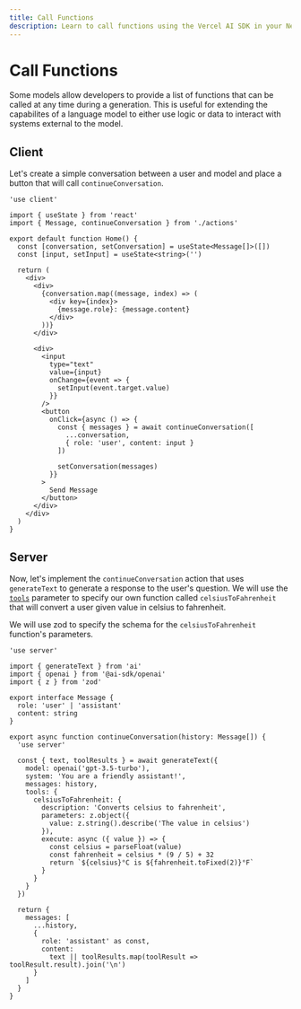 ```yaml
---
title: Call Functions
description: Learn to call functions using the Vercel AI SDK in your Next.js application
---
```


# Call Functions

Some models allow developers to provide a list of functions that can be called at any time during a generation. This is useful for extending the capabilites of a language model to either use logic or data to interact with systems external to the model.

<Browser>
  <ChatGeneration
    history={[
      { role: 'User', content: 'How is it going?' },
      { role: 'Assistant', content: 'All good, how may I help you?' }
    ]}
    inputMessage={{
      role: 'User',
      content: 'What is 24 celsius in fahrenheit?'
    }}
    outputMessage={{
      role: 'Assistant',
      content: '24°C is 75.20°F'
    }}
  />
</Browser>

## Client

Let's create a simple conversation between a user and model and place a button that will call `continueConversation`.

```tsx filename='app/page.tsx'
'use client'

import { useState } from 'react'
import { Message, continueConversation } from './actions'

export default function Home() {
  const [conversation, setConversation] = useState<Message[]>([])
  const [input, setInput] = useState<string>('')

  return (
    <div>
      <div>
        {conversation.map((message, index) => (
          <div key={index}>
            {message.role}: {message.content}
          </div>
        ))}
      </div>

      <div>
        <input
          type="text"
          value={input}
          onChange={event => {
            setInput(event.target.value)
          }}
        />
        <button
          onClick={async () => {
            const { messages } = await continueConversation([
              ...conversation,
              { role: 'user', content: input }
            ])

            setConversation(messages)
          }}
        >
          Send Message
        </button>
      </div>
    </div>
  )
}
```

## Server

Now, let's implement the `continueConversation` action that uses `generateText` to generate a response to the user's question. We will use the [`tools`](/docs/reference/ai-sdk-core/generate-text#tools) parameter to specify our own function called `celsiusToFahrenheit` that will convert a user given value in celsius to fahrenheit.

We will use zod to specify the schema for the `celsiusToFahrenheit` function's parameters.

```tsx filename='app/actions.ts'
'use server'

import { generateText } from 'ai'
import { openai } from '@ai-sdk/openai'
import { z } from 'zod'

export interface Message {
  role: 'user' | 'assistant'
  content: string
}

export async function continueConversation(history: Message[]) {
  'use server'

  const { text, toolResults } = await generateText({
    model: openai('gpt-3.5-turbo'),
    system: 'You are a friendly assistant!',
    messages: history,
    tools: {
      celsiusToFahrenheit: {
        description: 'Converts celsius to fahrenheit',
        parameters: z.object({
          value: z.string().describe('The value in celsius')
        }),
        execute: async ({ value }) => {
          const celsius = parseFloat(value)
          const fahrenheit = celsius * (9 / 5) + 32
          return `${celsius}°C is ${fahrenheit.toFixed(2)}°F`
        }
      }
    }
  })

  return {
    messages: [
      ...history,
      {
        role: 'assistant' as const,
        content:
          text || toolResults.map(toolResult => toolResult.result).join('\n')
      }
    ]
  }
}
```
